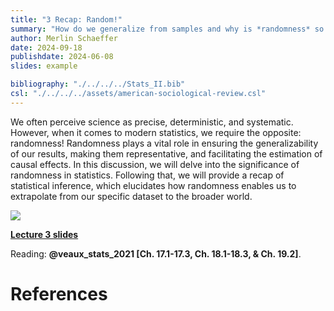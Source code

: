 ```yaml
---
title: "3 Recap: Random!"
summary: "How do we generalize from samples and why is *randomness* so extremely important in statistics."
author: Merlin Schaeffer
date: 2024-09-18
publishdate: 2024-06-08
slides: example

bibliography: "./../../../Stats_II.bib"
csl: "./../../../assets/american-sociological-review.csl"
---
```


We often perceive science as precise, deterministic, and systematic. However, when it comes to modern statistics, we require the opposite: randomness! Randomness plays a vital role in ensuring the generalizability of our results, making them representative, and facilitating the estimation of causal effects. In this discussion, we will delve into the significance of randomness in statistics. Following that, we will provide a recap of statistical inference, which elucidates how randomness enables us to extrapolate from our specific dataset to the broader world.

![](https://c.tenor.com/5PepR8rD4U0AAAAC/throwing-dice-quavo.gif)

[**Lecture 3 slides**](/Lectures/3-Random/3-Random.html)

Reading: **@veaux_stats_2021[Ch. 17.1-17.3, Ch. 18.1-18.3, & Ch. 19.2]**.

# References

